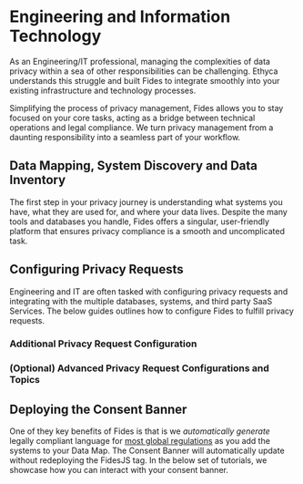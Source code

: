 
# Engineering and Information Technology
As an Engineering/IT professional, managing the complexities of data privacy within a sea of other responsibilities can be challenging. Ethyca understands this struggle and built Fides to integrate smoothly into your existing infrastructure and technology processes.

Simplifying the process of privacy management, Fides allows you to stay focused on your core tasks, acting as a bridge between technical operations and legal compliance. We turn privacy management from a daunting responsibility into a seamless part of your workflow.

## Data Mapping, System Discovery and Data Inventory

The first step in your privacy journey is understanding what systems you have, what they are used for, and where your data lives. Despite the many tools and databases you handle, Fides offers a singular, user-friendly platform that ensures privacy compliance is a smooth and uncomplicated task.

<KeyTutorialWrap>
  <TutorialFeat title="01 | Data Mapping Fundamentals" link="/docs/docs/tutorials/data-mapping-fundamentals"   description="Get an overview of the fundamental terms, requirements and concepts of Data Mapping" duration="4" />
  <TutorialFeat title="02 | Adding SaaS Systems" link="/docs/docs/tutorials/data-mapping-adding-systems-manually"  description="Learn how to add and update systems on your data map manually in the Fides Control" duration="4" video="true" interactive="true" />
  <TutorialFeat title="03 | Automated System Detection" link="/docs/docs/tutorials/data-mapping-system-detection"  description="Run Fides's detection tools to scan your cloud, single sign-on providers and clusters for systems" duration="8" video="true" interactive="true" />
  <TutorialFeat title="04 | Classifying Databases" link="/docs/user-guides/datasets/annotate-datasets"   description="Identify sensitive PII within your Database " duration="9" interactive="true" />  
  <TutorialFeat title="05 | Data Use & Processing Activities" link="/docs/docs/tutorials/data-mapping-data-uses"   description="Typically handled by Legal aand Compliance, you can add and update data uses and data processing activities on your systems for accurate reporting." duration="9" interactive="true" />
  <TutorialFeat title="06 | (Optional) Integrate Developer CI/CD flows" link="https://github.com/ethyca/fides-cicd-quickstart"   description="Shift Privacy Left and integrate Fides into your software release workflows" duration="9" interactive="true" />
</KeyTutorialWrap>

## Configuring Privacy Requests

Engineering and IT are often tasked with configuring privacy requests and integrating with the multiple databases, systems, and third party SaaS Services. The below guides outlines how to configure Fides to fulfill privacy requests.

<KeyTutorialWrap>
  <TutorialFeat title="01 | Privacy Request Fundamentals" link="/docs/docs/tutorials/privacy-requests-fundamentals"   description="Get an overview of the fundamental terms, requirements, and concepts of privacy requests" duration="5" />
  <TutorialFeat title="02 | Configuring Privacy Requests Video Walkthrough" link="/docs/docs/tutorials/privacy-requests-configuration"  description="Learn how to configure Privacy Requests with this Video Walkthrough" duration="5" video="true" interactive="true" />
  <TutorialFeat title="03 | Configuring SaaS Integrations" link="/docs/docs/tutorials/privacy-requests-configuration/integrations"  description="Learn how to configure integrations for a system on the Datamap" duration="3" interactive="true" />
  <TutorialFeat title="04 | Configuring SaaS Integrations" link="/docs/docs/tutorials/privacy-requests-configuration/integrations"  description="Learn how to configure SaaS integrations for a system on the Datamap" duration="3" interactive="true" />
  <TutorialFeat title="05 | Configuring Database Integrations" link="/docs/docs/tutorials/privacy-requests-configuration/databases"  description="Learn how to configure Database integrations for a system on the Datamap" duration="15" interactive="true" />
  <TutorialFeat title="06 | Submitting a Request" link="/docs/docs/tutorials/privacy-requests-workflow/privacy-requests-submitting-requests"  description="Learn how to configure Database integrations for a system on the Datamap" duration="3" interactive="true" />
  <TutorialFeat title="07 | Approving a Request" link="/docs/docs/tutorials/privacy-requests-workflow/privacy-requests-approving-requests"  description="Learn how to approve a request" duration="3" interactive="true" />
  <TutorialFeat title="08 | Denying a Request" link="/docs/docs/tutorials/privacy-requests-workflow/privacy-requests-rejecting-requests"  description="Learn how to deny a request" duration="3" interactive="true" />
  <TutorialFeat title="09 | Debugging a Request" link="/docs/docs/tutorials/privacy-requests-debugging"  description="Learn how to debug a privacy request if you encounter any issues" duration="3" interactive="true" />
</KeyTutorialWrap>

### Additional Privacy Request Configuration
<KeyTutorialWrap>
  <TutorialFeat title="01 | Deploying the Privacy Center" link="/docs/dev-docs/configuration/privacy-requests/privacy-center"  description="Get an overview of the fundamental terms, requirements, and concepts of privacy requests." duration="5" />
  <TutorialFeat title="02 | Configuring Subject Identity Verification" link="/docs/dev-docs/configuration/privacy-requests/subject-identity-verification"  description="Learn how to configure Privacy Requests with this Video Walkthrough." duration="5" video="true" interactive="true" />
  <TutorialFeat title="03 | Configuring Storage Destinations" link="/docs/dev-docs/configuration/privacy-requests/storage-destinations"  description="Learn how to configure S3 storage for Access Request fulfillment" duration="5" video="true" interactive="true" />
</KeyTutorialWrap>

### (Optional) Advanced Privacy Request Configurations and Topics
<KeyTutorialWrap>
  <TutorialFeat title="01 | Privacy Request Execution Overview" link="/docs/dev-docs/configuration/privacy-requests/execution"  description="Learn how to configure integrations for a system on the Datamap" duration="3" interactive="true" />
  <TutorialFeat title="02 | Configuring Webhooks" link="/docs/dev-docs/configuration/privacy-requests/webhooks"  description="Learn how to configure webhooks to execute before/after a privacy request" duration="3" interactive="true" />
  <TutorialFeat title="03 | The Privacy Request Graph" link="/docs/dev-docs/configuration/privacy-requests/graphs"  description="Learn how to configure SaaS integrations for a system on the Datamap" duration="3" interactive="true" />
  <TutorialFeat title="04 | Annotating Datasets for Complex Systems" link="/docs/dev-docs/configuration/privacy-requests/complex-fields"  description="Fides can retrieve and mask data for complex objects traversing multiple systems" duration="10" interactive="true" />
  <TutorialFeat title="05 | Configure Data Masking and Erasure strategies" link="/docs/dev-docs/configuration/privacy-requests/masking-strategies"  description="Fides has configurable Data Masking and Erasure strategies to support any type of system" duration="10" interactive="true" />
  <TutorialFeat title="06 | Configuring Advanced Privacy Request Policies" link="/docs/dev-docs/configuration/policies/request-policies"  description="Sometimes you need to go beyond the Fides Default policies, use this guide to configure additional policies" duration="10" interactive="true" />
  <TutorialFeat title="07 | Annotating datasets using the Fides CLI tooling" link="/docs/dev-docs/configuration/privacy-requests/annotate-datasets-cli"  description="Fides can retrieve and mask data for complex objects traversing multiple systems" duration="10" interactive="true" />
</KeyTutorialWrap>


## Deploying the Consent Banner

One of they key benefits of Fides is that is we _automatically generate_ legally compliant language for [most global regulations](/regulations) as you add the systems to your Data Map. The Consent Banner will automatically update without redeploying the FidesJS tag. In the below set of tutorials, we showcase how you can interact with your consent banner.

<KeyTutorialWrap>
  <TutorialFeat title="01 | Consent Management Fundamentals" link="/docs/docs/tutorials/consent-management-fundamentals"   description="Get an overview of the fundamental terms, requirements and concepts of Consent Management" duration="5" />
  <TutorialFeat title="02 | Data Use and Consent" link="/docs/docs/tutorials/consent-management-configuration/data-use-for-consent"  description="Learn how data uses automate and power your consent management" duration="5" interactive="true" />
  <TutorialFeat title="03 | Configuring Privacy Notices" link="/docs/docs/tutorials/consent-management-configuration/privacy-notices"  description="Learn how to configure and manage privacy notices" duration="5" interactive="true" />
  <TutorialFeat title="04 | Configuring Privacy Experiences" link="/docs/docs/tutorials/consent-management-configuration/privacy-experiences"  description="Learn how to configure and manage privacy experiences" duration="5" interactive="true" />
  <TutorialFeat title="05 | Install Fides on your Website" link="/docs/docs/tutorials/consent-management-configuration/install-fides"  description="Installing Fides.js on your website" duration="5" interactive="true" />
  <TutorialFeat title="06 | (Optional) Configuring Google Tag Manager" link="/docs/docs/tutorials/consent-management-configuration/google-tag-manager"  description="Review how Fides works with Google Tag Manager Triggers" duration="5" interactive="true" />
  <TutorialFeat title="07 | (Optional) Configuring Global Privacy Control" link="/docs/docs/tutorials/consent-management-configuration/global-privacy-control"  description="Review how to configure honoring Global Privacy Control (GPC)" duration="1" interactive="true" />
</KeyTutorialWrap>